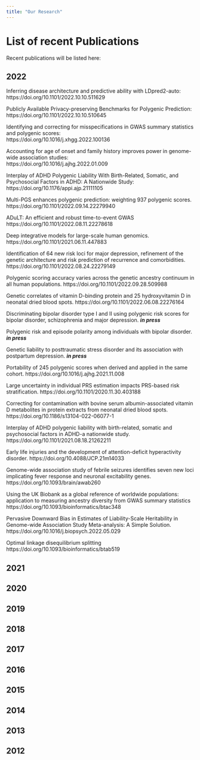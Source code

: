 ```yaml
---
title: "Our Research"
---
```


# List of recent Publications

Recent publications will be listed here:

## 2022

Inferring disease architecture and predictive ability with LDpred2-auto:  
https://doi.org/10.1101/2022.10.10.511629


Publicly Available Privacy-preserving Benchmarks for Polygenic Prediction:  
https://doi.org/10.1101/2022.10.10.510645


Identifying and correcting for misspecifications in GWAS summary statistics and polygenic scores:  
https://doi.org/10.1016/j.xhgg.2022.100136


Accounting for age of onset and family history improves power in genome-wide association studies:  
https://doi.org/10.1016/j.ajhg.2022.01.009


Interplay of ADHD Polygenic Liability With Birth-Related, Somatic, and Psychosocial Factors in ADHD: A Nationwide Study:  
https://doi.org/10.1176/appi.ajp.21111105


Multi-PGS enhances polygenic prediction: weighting 937 polygenic scores.
https://doi.org/10.1101/2022.09.14.22279940


ADuLT: An efficient and robust time-to-event GWAS
https://doi.org/10.1101/2022.08.11.22278618


Deep integrative models for large-scale human genomics.
https://doi.org/10.1101/2021.06.11.447883


Identification of 64 new risk loci for major depression, refinement of the genetic architecture and risk prediction of recurrence and comorbidities.
https://doi.org/10.1101/2022.08.24.22279149 


Polygenic scoring accuracy varies across the genetic ancestry continuum in all human populations.
https://doi.org/10.1101/2022.09.28.509988


Genetic correlates of vitamin D-binding protein and 25 hydroxyvitamin D in neonatal dried blood spots.
https://doi.org/10.1101/2022.06.08.22276164


Discriminating bipolar disorder type I and II using polygenic risk scores for bipolar disorder, schizophrenia and major depression.
***in press***


Polygenic risk and episode polarity among individuals with bipolar disorder.
***in press***


Genetic liability to posttraumatic stress disorder and its association with postpartum depression.
***in press***


Portability of 245 polygenic scores when derived and applied in the same cohort.
https://doi.org/10.1016/j.ajhg.2021.11.008


Large uncertainty in individual PRS estimation impacts PRS-based risk stratification.
https://doi.org/10.1101/2020.11.30.403188


Correcting for contamination with bovine serum albumin-associated vitamin D metabolites in protein extracts from neonatal dried blood spots.
https://doi.org/10.1186/s13104-022-06077-1


Interplay of ADHD polygenic liability with birth-related, somatic and psychosocial factors in ADHD-a nationwide study.
https://doi.org/10.1101/2021.08.18.21262211


Early life injuries and the development of attention-deficit hyperactivity disorder. 
https://doi.org/10.4088/JCP.21m14033


Genome-wide association study of febrile seizures identifies seven new loci implicating fever response and neuronal excitability genes.
https://doi.org/10.1093/brain/awab260


Using the UK Biobank as a global reference of worldwide populations: application to measuring ancestry diversity from GWAS summary statistics
https://doi.org/10.1093/bioinformatics/btac348


Pervasive Downward Bias in Estimates of Liability-Scale Heritability in Genome-wide Association Study Meta-analysis: A Simple Solution.
https://doi.org/10.1016/j.biopsych.2022.05.029


Optimal linkage disequilibrium splitting
https://doi.org/10.1093/bioinformatics/btab519






## 2021





## 2020





## 2019





## 2018



## 2017



## 2016



## 2015



## 2014



## 2013



## 2012


